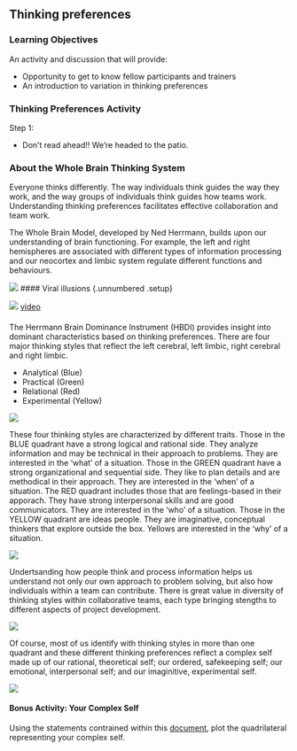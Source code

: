 
## Thinking preferences

### Learning Objectives

An activity and discussion that will provide: 

- Opportunity to get to know fellow participants and trainers 
- An introduction to variation in thinking preferences

### Thinking Preferences Activity

Step 1: 

- Don't read ahead!! We're headed to the patio.


### About the Whole Brain Thinking System

Everyone thinks differently. The way individuals think guides the way they work, and the way groups of individuals think guides how teams work. Understanding thinking preferences facilitates effective collaboration and team work.

The Whole Brain Model, developed by Ned Herrmann, builds upon our understanding of brain functioning. For example, the left and right hemispheres are associated with different types of information processing and our neocortex and limbic system regulate different functions and behaviours.

![](images/Brain.jpg)
#### Viral illusions  {.unnumbered .setup}

![](images/horse_walking.png)
[video](https://youtu.be/sK52noHxqpw)


#### {-}


The Herrmann Brain Dominance Instrument (HBDI) provides insight into dominant characteristics based on thinking preferences. There are four major thinking styles that reflect the left cerebral, left limbic, right cerebral and right limbic.

- Analytical (Blue)
- Practical (Green)
- Relational (Red)
- Experimental (Yellow)

![](images/WholeBrain.jpg)

These four thinking styles are characterized by different traits. Those in the BLUE quadrant have a strong logical and rational side. They analyze information and may be technical in their approach to problems. They are interested in the 'what' of a situation. Those in the GREEN quadrant have a strong organizational and sequential side. They like to plan details and are methodical in their approach. They are interested in the 'when' of a situation.  The RED quadrant includes those that are feelings-based in their apporach. They have strong interpersonal skills and are good communicators. They are interested in the 'who' of a situation. Those in the YELLOW quadrant are ideas people. They are imaginative, conceptual thinkers that explore outside the box. Yellows are interested in the 'why' of a situation.  

![](images/WholeBrainTraits.jpg)

Undertsanding how people think and process information helps us understand not only our own approach to problem solving, but also how individuals within a team can contribute. There is great value in diversity of thinking styles within collaborative teams, each type bringing stengths to different aspects of project development.

![](images/WorkingStyles.jpg)


Of course, most of us identify with thinking styles in more than one quadrant and these different thinking preferences reflect a complex self made up of our rational, theoretical self; our ordered, safekeeping self; our emotional, interpersonal self; and our imaginitive, experimental self.

![](images/ComplexSelf.jpg)

#### Bonus Activity: Your Complex Self

Using the statements contrained within this [document](files/ThinkingPreferencesMapping.pdf), plot the quadrilateral representing your complex self.


